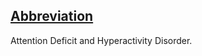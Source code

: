 ==[[Wiktionary:List of acronyms and abbreviations|Abbreviation]]==

Attention Deficit and Hyperactivity Disorder.
